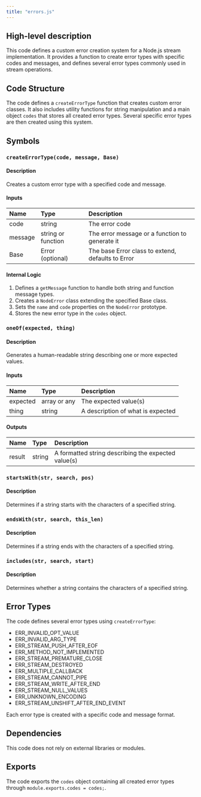 ```yaml
---
title: "errors.js"
---
```


## High-level description
This code defines a custom error creation system for a Node.js stream implementation. It provides a function to create error types with specific codes and messages, and defines several error types commonly used in stream operations.

## Code Structure
The code defines a `createErrorType` function that creates custom error classes. It also includes utility functions for string manipulation and a main object `codes` that stores all created error types. Several specific error types are then created using this system.

## Symbols

### `createErrorType(code, message, Base)`
#### Description
Creates a custom error type with a specified code and message.

#### Inputs
| Name | Type | Description |
|:-----|:-----|:------------|
| code | string | The error code |
| message | string or function | The error message or a function to generate it |
| Base | Error (optional) | The base Error class to extend, defaults to Error |

#### Internal Logic
1. Defines a `getMessage` function to handle both string and function message types.
2. Creates a `NodeError` class extending the specified Base class.
3. Sets the `name` and `code` properties on the `NodeError` prototype.
4. Stores the new error type in the `codes` object.

### `oneOf(expected, thing)`
#### Description
Generates a human-readable string describing one or more expected values.

#### Inputs
| Name | Type | Description |
|:-----|:-----|:------------|
| expected | array or any | The expected value(s) |
| thing | string | A description of what is expected |

#### Outputs
| Name | Type | Description |
|:-----|:-----|:------------|
| result | string | A formatted string describing the expected value(s) |

### `startsWith(str, search, pos)`
#### Description
Determines if a string starts with the characters of a specified string.

### `endsWith(str, search, this_len)`
#### Description
Determines if a string ends with the characters of a specified string.

### `includes(str, search, start)`
#### Description
Determines whether a string contains the characters of a specified string.

## Error Types
The code defines several error types using `createErrorType`:
- ERR_INVALID_OPT_VALUE
- ERR_INVALID_ARG_TYPE
- ERR_STREAM_PUSH_AFTER_EOF
- ERR_METHOD_NOT_IMPLEMENTED
- ERR_STREAM_PREMATURE_CLOSE
- ERR_STREAM_DESTROYED
- ERR_MULTIPLE_CALLBACK
- ERR_STREAM_CANNOT_PIPE
- ERR_STREAM_WRITE_AFTER_END
- ERR_STREAM_NULL_VALUES
- ERR_UNKNOWN_ENCODING
- ERR_STREAM_UNSHIFT_AFTER_END_EVENT

Each error type is created with a specific code and message format.

## Dependencies
This code does not rely on external libraries or modules.

## Exports
The code exports the `codes` object containing all created error types through `module.exports.codes = codes;`.